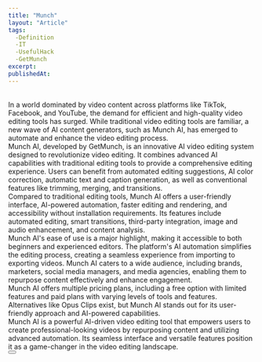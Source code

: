```yaml
---
title: "Munch"
layout: "Article"
tags: 
  -Definition
  -IT
  -UsefulHack
  -GetMunch
excerpt:
publishedAt:
---
```

<br />
In a world dominated by video content across platforms like TikTok, Facebook, and YouTube, the demand for efficient and high-quality video editing tools has surged. While traditional video editing tools are familiar, a new wave of AI content generators, such as Munch AI, has emerged to automate and enhance the video editing process.
<br />
Munch AI, developed by GetMunch, is an innovative AI video editing system designed to revolutionize video editing. It combines advanced AI capabilities with traditional editing tools to provide a comprehensive editing experience. Users can benefit from automated editing suggestions, AI color correction, automatic text and caption generation, as well as conventional features like trimming, merging, and transitions.
<br />
Compared to traditional editing tools, Munch AI offers a user-friendly interface, AI-powered automation, faster editing and rendering, and accessibility without installation requirements. Its features include automated editing, smart transitions, third-party integration, image and audio enhancement, and content analysis.
<br />
Munch AI's ease of use is a major highlight, making it accessible to both beginners and experienced editors. The platform's AI automation simplifies the editing process, creating a seamless experience from importing to exporting videos. Munch AI caters to a wide audience, including brands, marketers, social media managers, and media agencies, enabling them to repurpose content effectively and enhance engagement.
<br />
Munch AI offers multiple pricing plans, including a free option with limited features and paid plans with varying levels of tools and features. Alternatives like Opus Clips exist, but Munch AI stands out for its user-friendly approach and AI-powered capabilities.
<br />
Munch AI is a powerful AI-driven video editing tool that empowers users to create professional-looking videos by repurposing content and utilizing advanced automation. Its seamless interface and versatile features position it as a game-changer in the video editing landscape.
<br />
<Button
  address="https://https://www.getmunch.com/"
  text="Source"
/>
